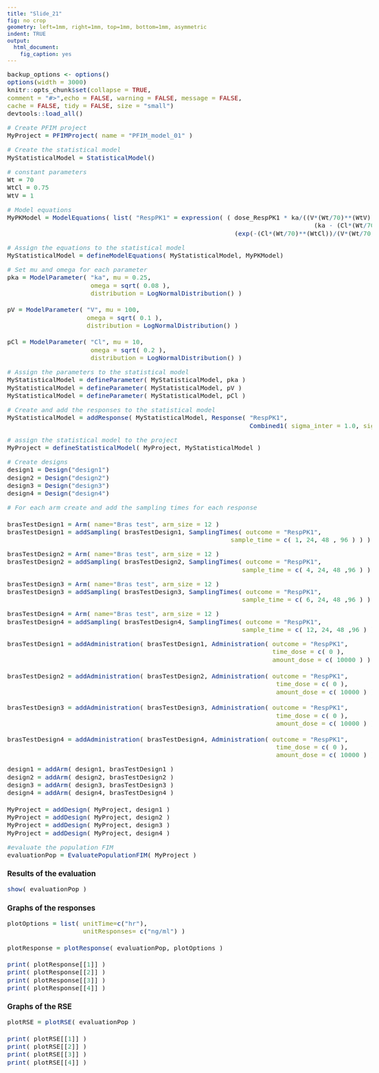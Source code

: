 ```yaml
---
title: "Slide_21"
fig: no crop
geometry: left=1mm, right=1mm, top=1mm, bottom=1mm, asymmetric
indent: TRUE
output: 
  html_document: 
    fig_caption: yes
---
```


<style type="text/css">

body{
font-size: 11pt;
}

h1.title {
font-size: 40pt;
}

code.r{
font-size: 11pt;
}

body {
max-width: 1600px;  
margin-left:10px;
line-height: 20px;
}

</style>

```r
backup_options <- options()
options(width = 3000)
knitr::opts_chunk$set(collapse = TRUE,
comment = "#>",echo = FALSE, warning = FALSE, message = FALSE,
cache = FALSE, tidy = FALSE, size = "small")
devtools::load_all()
```
 
```r
# Create PFIM project
MyProject = PFIMProject( name = "PFIM_model_01" )
```

```r
# Create the statistical model
MyStatisticalModel = StatisticalModel()
```

```r
# constant parameters
Wt = 70
WtCl = 0.75
WtV = 1
```

```r
# Model equations
MyPKModel = ModelEquations( list( "RespPK1" = expression( ( dose_RespPK1 * ka/((V*(Wt/70)**(WtV)) *
                                                                                 (ka - (Cl*(Wt/70)**(WtCl))/(V*(Wt/70)**(WtV))))) *
                                                            (exp(-(Cl*(Wt/70)**(WtCl))/(V*(Wt/70)**(WtV)) *t) - exp(-ka * t ) ) ) ) )
```

```r
# Assign the equations to the statistical model
MyStatisticalModel = defineModelEquations( MyStatisticalModel, MyPKModel)
```

```r
# Set mu and omega for each parameter
pka = ModelParameter( "ka", mu = 0.25,
                      omega = sqrt( 0.08 ),
                      distribution = LogNormalDistribution() )

pV = ModelParameter( "V", mu = 100,
                     omega = sqrt( 0.1 ),
                     distribution = LogNormalDistribution() )

pCl = ModelParameter( "Cl", mu = 10,
                      omega = sqrt( 0.2 ),
                      distribution = LogNormalDistribution() )
```

```r
# Assign the parameters to the statistical model
MyStatisticalModel = defineParameter( MyStatisticalModel, pka )
MyStatisticalModel = defineParameter( MyStatisticalModel, pV )
MyStatisticalModel = defineParameter( MyStatisticalModel, pCl )
```

```r
# Create and add the responses to the statistical model
MyStatisticalModel = addResponse( MyStatisticalModel, Response( "RespPK1",
                                                                Combined1( sigma_inter = 1.0, sigma_slope = 0.05 ) ) )
```

```r
# assign the statistical model to the project
MyProject = defineStatisticalModel( MyProject, MyStatisticalModel )
```

```r
# Create designs
design1 = Design("design1")
design2 = Design("design2")
design3 = Design("design3")
design4 = Design("design4")
```

```r
# For each arm create and add the sampling times for each response

brasTestDesign1 = Arm( name="Bras test", arm_size = 12 )
brasTestDesign1 = addSampling( brasTestDesign1, SamplingTimes( outcome = "RespPK1",
                                                           sample_time = c( 1, 24, 48 , 96 ) ) )
```

```r
brasTestDesign2 = Arm( name="Bras test", arm_size = 12 )
brasTestDesign2 = addSampling( brasTestDesign2, SamplingTimes( outcome = "RespPK1",
                                                              sample_time = c( 4, 24, 48 ,96 ) ) )
```

```r
brasTestDesign3 = Arm( name="Bras test", arm_size = 12 )
brasTestDesign3 = addSampling( brasTestDesign3, SamplingTimes( outcome = "RespPK1",
                                                              sample_time = c( 6, 24, 48 ,96 ) ) )
```

```r
brasTestDesign4 = Arm( name="Bras test", arm_size = 12 )
brasTestDesign4 = addSampling( brasTestDesign4, SamplingTimes( outcome = "RespPK1",
                                                              sample_time = c( 12, 24, 48 ,96 ) ) )
```

```r

brasTestDesign1 = addAdministration( brasTestDesign1, Administration( outcome = "RespPK1",
                                                                      time_dose = c( 0 ),
                                                                      amount_dose = c( 10000 ) ) )

brasTestDesign2 = addAdministration( brasTestDesign2, Administration( outcome = "RespPK1",
                                                                       time_dose = c( 0 ),
                                                                       amount_dose = c( 10000 ) ) )
 
brasTestDesign3 = addAdministration( brasTestDesign3, Administration( outcome = "RespPK1",
                                                                       time_dose = c( 0 ),
                                                                       amount_dose = c( 10000 ) ) )
 
brasTestDesign4 = addAdministration( brasTestDesign4, Administration( outcome = "RespPK1",
                                                                       time_dose = c( 0 ),
                                                                       amount_dose = c( 10000 ) ) )

```

```r
design1 = addArm( design1, brasTestDesign1 )
design2 = addArm( design2, brasTestDesign2 )
design3 = addArm( design3, brasTestDesign3 )
design4 = addArm( design4, brasTestDesign4 )

MyProject = addDesign( MyProject, design1 )
MyProject = addDesign( MyProject, design2 )
MyProject = addDesign( MyProject, design3 )
MyProject = addDesign( MyProject, design4 )
```

```r
#evaluate the population FIM
evaluationPop = EvaluatePopulationFIM( MyProject ) 
```

### Results of the evaluation
```r
show( evaluationPop )
```

### Graphs of the responses

```r

plotOptions = list( unitTime=c("hr"),
                    unitResponses= c("ng/ml") )

plotResponse = plotResponse( evaluationPop, plotOptions )

print( plotResponse[[1]] )
print( plotResponse[[2]] )
print( plotResponse[[3]] )
print( plotResponse[[4]] )
```

### Graphs of the RSE

```r

plotRSE = plotRSE( evaluationPop )

print( plotRSE[[1]] )
print( plotRSE[[2]] )
print( plotRSE[[3]] )
print( plotRSE[[4]] )
```
